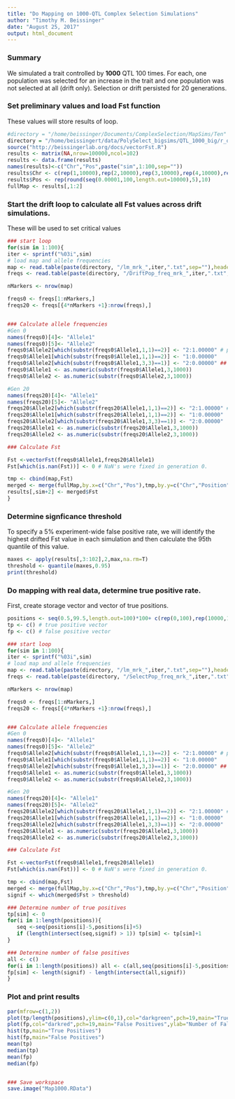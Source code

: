 ```yaml
---
title: "Do Mapping on 1000-QTL Complex Selection Simulations"
author: "Timothy M. Beissinger"
date: "August 25, 2017"
output: html_document
---
```


### Summary
We simulated a trait controlled by **1000** QTL 100 times. For each, one population was selected for an increase in the trait and one population was not selected at all (drift only). Selection or drift persisted for 20 generations. 

### Set preliminary values and load Fst function
These values will store results of loop.

```r
#directory = "/home/beissinger/Documents/ComplexSelection/MapSims/Ten" #this is for running locally
directory = "/home/beissingert/data/PolySelect_bigsims/QTL_1000_big/r_qtl_1000" #this is for running on ircf
source("http://beissingerlab.org/docs/vectorFst.R")
results <- matrix(NA,nrow=100000,ncol=102)
results <- data.frame(results)
names(results)<-c("Chr","Pos",paste("sim",1:100,sep=""))
results$Chr <- c(rep(1,10000),rep(2,10000),rep(3,10000),rep(4,10000),rep(5,10000),rep(6,10000),rep(7,10000),rep(8,10000),rep(9,10000),rep(10,10000))
results$Pos <- rep(round(seq(0.00001,100,length.out=10000),5),10)
fullMap <- results[,1:2]
```

### Start the drift loop to calculate all Fst values across drift simulations. 
These will be used to set critical values

```r
### start loop
for(sim in 1:100){
iter <- sprintf("%03i",sim)
# load map and allele frequencies
map <- read.table(paste(directory, "/lm_mrk_",iter,".txt",sep=""),header=T,fill=T,stringsAsFactors=F)
freqs <- read.table(paste(directory, "/DriftPop_freq_mrk_",iter,".txt",sep=""),header=T,fill=T,stringsAsFactors=F)

nMarkers <- nrow(map)

freqs0 <- freqs[1:nMarkers,]
freqs20 <- freqs[{4*nMarkers +1}:nrow(freqs),]


### Calculate allele frequencies
#Gen 0
names(freqs0)[4]<- "Allele1"
names(freqs0)[5]<- "Allele2"
freqs0$Allele2[which(substr(freqs0$Allele1,1,1)==2)] <- "2:1.00000" # put this in the spot for the second allele
freqs0$Allele1[which(substr(freqs0$Allele1,1,1)==2)] <- "1:0.00000" 
freqs0$Allele2[which(substr(freqs0$Allele1,3,3)==1)] <- "2:0.00000" ##
freqs0$Allele1 <- as.numeric(substr(freqs0$Allele1,3,1000))
freqs0$Allele2 <- as.numeric(substr(freqs0$Allele2,3,1000))

#Gen 20
names(freqs20)[4]<- "Allele1"
names(freqs20)[5]<- "Allele2"
freqs20$Allele2[which(substr(freqs20$Allele1,1,1)==2)] <- "2:1.00000" # put this in the spot for the second allele
freqs20$Allele1[which(substr(freqs20$Allele1,1,1)==2)] <- "1:0.00000" 
freqs20$Allele2[which(substr(freqs20$Allele1,3,3)==1)] <- "2:0.00000"  ##
freqs20$Allele1 <- as.numeric(substr(freqs20$Allele1,3,1000))
freqs20$Allele2 <- as.numeric(substr(freqs20$Allele2,3,1000))

### Calculate Fst

Fst <-vectorFst(freqs0$Allele1,freqs20$Allele1)
Fst[which(is.nan(Fst))] <- 0 # NaN's were fixed in generation 0.

tmp <- cbind(map,Fst)
merged <- merge(fullMap,by.x=c("Chr","Pos"),tmp,by.y=c("Chr","Position"),all.x=T,all.y=F)
results[,sim+2] <- merged$Fst
}
```

### Determine signficance threshold
To specify a 5% experiment-wide false positive rate, we will identify the highest drifted Fst value in each simulation and then calculate the 95th quantile of this value.

```r
maxes <- apply(results[,3:102],2,max,na.rm=T)
threshold <- quantile(maxes,0.95)
print(threshold)
```

### Do mapping with real data, determine true positive rate.
First, create storage vector and vector of true positions.

```r
positions <- seq(0.5,99.5,length.out=100)*100+ c(rep(0,100),rep(10000,100),rep(20000,100),rep(30000,100),rep(40000,100),rep(50000,100),rep(60000,100),rep(70000,100),rep(80000,100),rep(90000,100))
tp <- c() # true positive vector
fp <- c() # false positive vector
```

```r

### start loop
for(sim in 1:100){
iter <- sprintf("%03i",sim)
# load map and allele frequencies
map <- read.table(paste(directory, "/lm_mrk_",iter,".txt",sep=""),header=T,fill=T,stringsAsFactors=F)
freqs <- read.table(paste(directory, "/SelectPop_freq_mrk_",iter,".txt",sep=""),header=T,fill=T,stringsAsFactors=F)

nMarkers <- nrow(map)

freqs0 <- freqs[1:nMarkers,]
freqs20 <- freqs[{4*nMarkers +1}:nrow(freqs),]


### Calculate allele frequencies
#Gen 0
names(freqs0)[4]<- "Allele1"
names(freqs0)[5]<- "Allele2"
freqs0$Allele2[which(substr(freqs0$Allele1,1,1)==2)] <- "2:1.00000" # put this in the spot for the second allele
freqs0$Allele1[which(substr(freqs0$Allele1,1,1)==2)] <- "1:0.00000" 
freqs0$Allele2[which(substr(freqs0$Allele1,3,3)==1)] <- "2:0.00000" ##
freqs0$Allele1 <- as.numeric(substr(freqs0$Allele1,3,1000))
freqs0$Allele2 <- as.numeric(substr(freqs0$Allele2,3,1000))

#Gen 20
names(freqs20)[4]<- "Allele1"
names(freqs20)[5]<- "Allele2"
freqs20$Allele2[which(substr(freqs20$Allele1,1,1)==2)] <- "2:1.00000" # put this in the spot for the second allele
freqs20$Allele1[which(substr(freqs20$Allele1,1,1)==2)] <- "1:0.00000" 
freqs20$Allele2[which(substr(freqs20$Allele1,3,3)==1)] <- "2:0.00000"  ##
freqs20$Allele1 <- as.numeric(substr(freqs20$Allele1,3,1000))
freqs20$Allele2 <- as.numeric(substr(freqs20$Allele2,3,1000))

### Calculate Fst

Fst <-vectorFst(freqs0$Allele1,freqs20$Allele1)
Fst[which(is.nan(Fst))] <- 0 # NaN's were fixed in generation 0.

tmp <- cbind(map,Fst)
merged <- merge(fullMap,by.x=c("Chr","Pos"),tmp,by.y=c("Chr","Position"),all.x=T,all.y=F)
signif <- which(merged$Fst > threshold)

### Determine number of true positives
tp[sim] <- 0
for(i in 1:length(positions)){
   seq <-seq(positions[i]-5,positions[i]+5)
   if (length(intersect(seq,signif) > 1)) tp[sim] <- tp[sim]+1
} 

### Determine number of false positives
all <- c()
for(i in 1:length(positions)) all <- c(all,seq(positions[i]-5,positions[i]+5))
fp[sim] <- length(signif) - length(intersect(all,signif))
}
```

### Plot and print results

```r
par(mfrow=c(1,2))
plot(tp/length(positions),ylim=c(0,1),col="darkgreen",pch=19,main="True Positive Detection Rate",ylab="Detection Rate",xlab="Simulation Number")
plot(fp,col="darkred",pch=19,main="False Positives",ylab="Number of False Positives",xlab="Simulation Number")
hist(tp,main="True Positives")
hist(fp,main="False Positives")
mean(tp)
median(tp)
mean(fp)
median(fp)


### Save workspace
save.image("Map1000.RData")
```